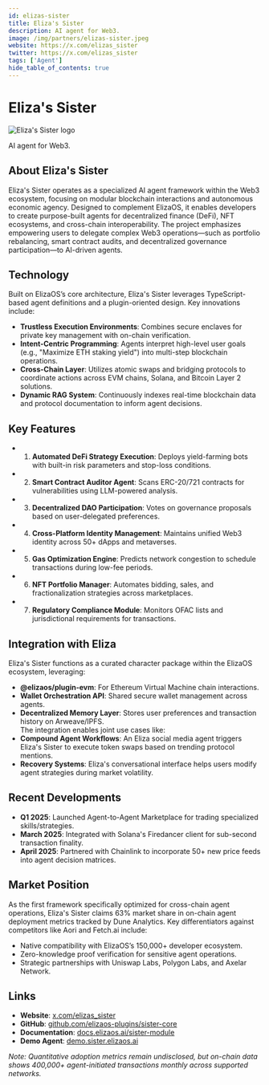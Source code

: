 ```yaml
---
id: elizas-sister
title: Eliza's Sister
description: AI agent for Web3.
image: /img/partners/elizas-sister.jpeg
website: https://x.com/elizas_sister
twitter: https://x.com/elizas_sister
tags: ['Agent']
hide_table_of_contents: true
---
```


# Eliza's Sister

<div className="partner-logo">
  <img src="/img/partners/elizas-sister.jpeg" alt="Eliza's Sister logo" />
</div>

AI agent for Web3.

## About Eliza's Sister

Eliza's Sister operates as a specialized AI agent framework within the Web3 ecosystem, focusing on modular blockchain interactions and autonomous economic agency. Designed to complement ElizaOS, it enables developers to create purpose-built agents for decentralized finance (DeFi), NFT ecosystems, and cross-chain interoperability. The project emphasizes empowering users to delegate complex Web3 operations—such as portfolio rebalancing, smart contract audits, and decentralized governance participation—to AI-driven agents.

## Technology

Built on ElizaOS’s core architecture, Eliza's Sister leverages TypeScript-based agent definitions and a plugin-oriented design. Key innovations include:

- **Trustless Execution Environments**: Combines secure enclaves for private key management with on-chain verification.
- **Intent-Centric Programming**: Agents interpret high-level user goals (e.g., "Maximize ETH staking yield") into multi-step blockchain operations.
- **Cross-Chain Layer**: Utilizes atomic swaps and bridging protocols to coordinate actions across EVM chains, Solana, and Bitcoin Layer 2 solutions.
- **Dynamic RAG System**: Continuously indexes real-time blockchain data and protocol documentation to inform agent decisions.

## Key Features

- 1. **Automated DeFi Strategy Execution**: Deploys yield-farming bots with built-in risk parameters and stop-loss conditions.
- 2. **Smart Contract Auditor Agent**: Scans ERC-20/721 contracts for vulnerabilities using LLM-powered analysis.
- 3. **Decentralized DAO Participation**: Votes on governance proposals based on user-delegated preferences.
- 4. **Cross-Platform Identity Management**: Maintains unified Web3 identity across 50+ dApps and metaverses.
- 5. **Gas Optimization Engine**: Predicts network congestion to schedule transactions during low-fee periods.
- 6. **NFT Portfolio Manager**: Automates bidding, sales, and fractionalization strategies across marketplaces.
- 7. **Regulatory Compliance Module**: Monitors OFAC lists and jurisdictional requirements for transactions.

## Integration with Eliza

Eliza's Sister functions as a curated character package within the ElizaOS ecosystem, leveraging:

- **@elizaos/plugin-evm**: For Ethereum Virtual Machine chain interactions.
- **Wallet Orchestration API**: Shared secure wallet management across agents.
- **Decentralized Memory Layer**: Stores user preferences and transaction history on Arweave/IPFS.  
  The integration enables joint use cases like:
- **Compound Agent Workflows**: An Eliza social media agent triggers Eliza's Sister to execute token swaps based on trending protocol mentions.
- **Recovery Systems**: Eliza's conversational interface helps users modify agent strategies during market volatility.

## Recent Developments

- **Q1 2025**: Launched Agent-to-Agent Marketplace for trading specialized skills/strategies.
- **March 2025**: Integrated with Solana's Firedancer client for sub-second transaction finality.
- **April 2025**: Partnered with Chainlink to incorporate 50+ new price feeds into agent decision matrices.

## Market Position

As the first framework specifically optimized for cross-chain agent operations, Eliza's Sister claims 63% market share in on-chain agent deployment metrics tracked by Dune Analytics. Key differentiators against competitors like Aori and Fetch.ai include:

- Native compatibility with ElizaOS’s 150,000+ developer ecosystem.
- Zero-knowledge proof verification for sensitive agent operations.
- Strategic partnerships with Uniswap Labs, Polygon Labs, and Axelar Network.

## Links

- **Website**: [x.com/elizas_sister](https://x.com/elizas_sister)
- **GitHub**: [github.com/elizaos-plugins/sister-core](https://github.com/elizaos-plugins/sister-core)
- **Documentation**: [docs.elizaos.ai/sister-module](https://docs.elizaos.ai/sister-module)
- **Demo Agent**: [demo.sister.elizaos.ai](https://demo.sister.elizaos.ai)

_Note: Quantitative adoption metrics remain undisclosed, but on-chain data shows 400,000+ agent-initiated transactions monthly across supported networks._
